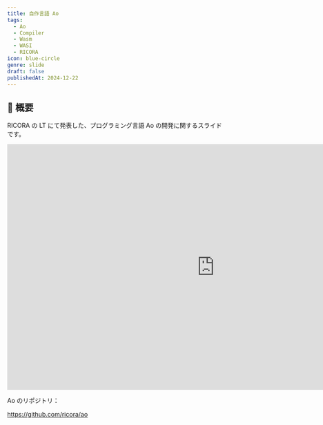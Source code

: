 ```yaml
---
title: 自作言語 Ao
tags:
  - Ao
  - Compiler
  - Wasm
  - WASI
  - RICORA
icon: blue-circle
genre: slide
draft: false
publishedAt: 2024-12-22
---
```


## 📝 概要

RICORA の LT にて発表した、プログラミング言語 Ao の開発に関するスライドです。

<iframe
  src="https://docs.google.com/presentation/d/e/2PACX-1vRiuClfUgID5kftZ8Er_AsufzExGw_CuevDu_89W4qOPsqpQVSyptopUv23FwAg6vVc9RbDK_O47ebC/embed?start=false&loop=false&delayms=3000"
  frameborder="0"
  width="960"
  height="569"
  allowfullscreen="true"
  mozallowfullscreen="true"
  webkitallowfullscreen="true"
></iframe>

Ao のリポジトリ：

https://github.com/ricora/ao
